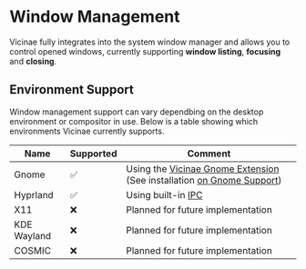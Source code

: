 
# Window Management


Vicinae fully integrates into the system window manager and allows you to control opened windows, currently supporting **window listing**, **focusing** and **closing**.

<ImageZoom src="/vicinae-switch-windows-view.webp" />

## Environment Support

Window management support can vary dependbing on the desktop environment or compositor in use. Below is a table showing which environments Vicinae currently supports.

| Name | Supported | Comment |
|------|-----------|---------|
| Gnome | ✅ | Using the <a href="https://github.com/dagimg-dot/vicinae-gnome-extension" target="_blank">Vicinae Gnome Extension</a> (See installation [on Gnome Support](/gnome-support)) |
| Hyprland | ✅ | Using built-in <a href="https://wiki.hypr.land/Configuring/Using-hyprctl/" target="_blank">IPC</a> |
| X11 | ❌ | Planned for future implementation |
| KDE Wayland | ❌ | Planned for future implementation |
| COSMIC | ❌ | Planned for future implementation |